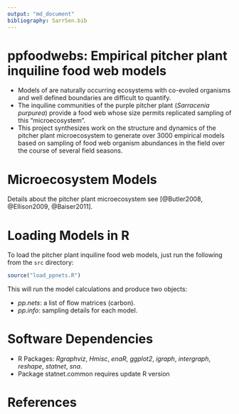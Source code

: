 ```yaml
---
output: "md_document"
bibliography: SarrSen.bib
---
```


# ppfoodwebs: Empirical pitcher plant inquiline food web models

* Models of are naturally occurring ecosystems with co-evoled
  organisms and well defined boundaries are difficult to quantify.
* The inquiline communities of the purple pitcher plant (*Sarracenia
  purpurea*) provide a food web whose size permits replicated
  sampling of this "microecosystem". 
* This project synthesizes work on the structure and dynamics of the
  pitcher plant microecosystem to generate over 3000 empirical models
  based on sampling of food web organism abundances in the field over
  the course of several field seasons.

# Microecosystem Models

Details about the pitcher plant microecosystem see [@Butler2008,
@Ellison2009, @Baiser2011].

# Loading Models in R

To load the pitcher plant inquiline food web models, just run the
following from the `src` directory:

```r
source("load_ppnets.R")
```

This will run the model calculations and produce two objects: 

* *pp.nets*: a list of flow matrices (carbon).
* *pp.info*: sampling details for each model.


# Software Dependencies

* R Packages: *Rgraphviz*, *Hmisc*, *enaR*, *ggplot2*, *igraph*,
  *intergraph*, *reshape*, *statnet*, *sna*.
* Package statnet.common requires update R version

# References

